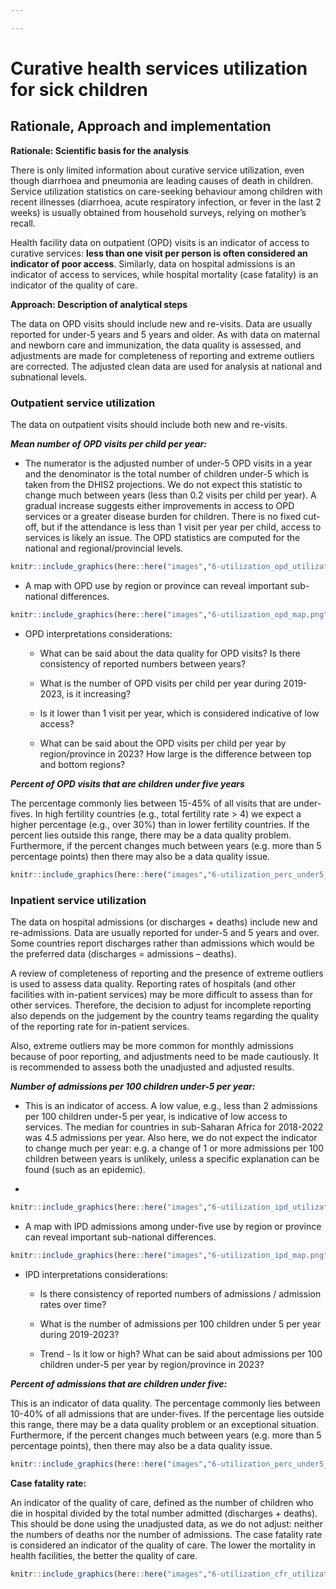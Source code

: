 ```yaml
---

---
```


# Curative health services utilization for sick children

## Rationale, Approach and implementation

**Rationale: Scientific basis for the analysis**

There is only limited information about curative service utilization, even though diarrhoea and pneumonia are leading causes of death in children. Service utilization statistics on care-seeking behaviour among children with recent illnesses (diarrhoea, acute respiratory infection, or fever in the last 2 weeks) is usually obtained from household surveys, relying on mother’s recall.

Health facility data on outpatient (OPD) visits is an indicator of access to curative services: **less than one visit per person is often considered an indicator of poor access**. Similarly, data on hospital admissions is an indicator of access to services, while hospital mortality (case fatality) is an indicator of the quality of care.

**Approach: Description of analytical steps**

The data on OPD visits should include new and re-visits. Data are usually reported for under-5 years and 5 years and older. As with data on maternal and newborn care and immunization, the data quality is assessed, and adjustments are made for completeness of reporting and extreme outliers are corrected. The adjusted clean data are used for analysis at national and subnational levels.

### Outpatient service utilization

The data on outpatient visits should include both new and re-visits.

***Mean number of OPD visits per child per year:***

-   The numerator is the adjusted number of under-5 OPD visits in a year and the denominator is the total number of children under-5 which is taken from the DHIS2 projections. We do not expect this statistic to change much between years (less than 0.2 visits per child per year). A gradual increase suggests either improvements in access to OPD services or a greater disease burden for children. There is no fixed cut-off, but if the attendance is less than 1 visit per year per child, access to services is likely an issue. The OPD statistics are computed for the national and regional/provincial levels.

```r
knitr::include_graphics(here::here("images","6-utilization_opd_utilization.png"))

```

-   A map with OPD use by region or province can reveal important sub-national differences.

```r
knitr::include_graphics(here::here("images","6-utilization_opd_map.png"))

```

-   OPD interpretations considerations:

    -   What can be said about the data quality for OPD visits? Is there consistency of reported numbers between years?

    -   What is the number of OPD visits per child per year during 2019-2023, is it increasing?

    -   Is it lower than 1 visit per year, which is considered indicative of low access?

    -   What can be said about the OPD visits per child per year by region/province in 2023? How large is the difference between top and bottom regions?

***Percent of OPD visits that are children under five years***

The percentage commonly lies between 15-45% of all visits that are under-fives. In high fertility countries (e.g., total fertility rate \> 4) we expect a higher percentage (e.g., over 30%) than in lower fertility countries. If the percent lies outside this range, there may be a data quality problem. Furthermore, if the percent changes much between years (e.g. more than 5 percentage points) then there may also be a data quality issue.

```r
knitr::include_graphics(here::here("images","6-utilization_perc_under5_utilization.png"))

```

### Inpatient service utilization

The data on hospital admissions (or discharges + deaths) include new and re-admissions. Data are usually reported for under-5 and 5 years and over. Some countries report discharges rather than admissions which would be the preferred data (discharges = admissions – deaths).

A review of completeness of reporting and the presence of extreme outliers is used to assess data quality. Reporting rates of hospitals (and other facilities with in-patient services) may be more difficult to assess than for other services. Therefore, the decision to adjust for incomplete reporting also depends on the judgement by the country teams regarding the quality of the reporting rate for in-patient services.

Also, extreme outliers may be more common for monthly admissions because of poor reporting, and adjustments need to be made cautiously. It is recommended to assess both the unadjusted and adjusted results.

***Number of admissions per 100 children under-5 per year:***

-   This is an indicator of access. A low value, e.g., less than 2 admissions per 100 children under-5 per year, is indicative of low access to services. The median for countries in sub-Saharan Africa for 2018-2022 was 4.5 admissions per year. Also here, we do not expect the indicator to change much per year: e.g. a change of 1 or more admissions per 100 children between years is unlikely, unless a specific explanation can be found (such as an epidemic).

-   

```r
knitr::include_graphics(here::here("images","6-utilization_ipd_utilization.png"))

```

-   A map with IPD admissions among under-five use by region or province can reveal important sub-national differences.

```r
knitr::include_graphics(here::here("images","6-utilization_ipd_map.png"))

```

-   IPD interpretations considerations:

    -   Is there consistency of reported numbers of admissions / admission rates over time?

    -   What is the number of admissions per 100 children under 5 per year during 2019-2023?

    -   Trend - Is it low or high? What can be said about admissions per 100 children under-5 per year by region/province in 2023?

***Percent of admissions that are children under five:***

This is an indicator of data quality. The percentage commonly lies between 10-40% of all admissions that are under-fives. If the percentage lies outside this range, there may be a data quality problem or an exceptional situation. Furthermore, if the percent changes much between years (e.g. more than 5 percentage points), then there may also be a data quality issue.

```r
knitr::include_graphics(here::here("images","6-utilization_perc_under5_utilization.png"))
```

**Case fatality rate:**

An indicator of the quality of care, defined as the number of children who die in hospital divided by the total number admitted (discharges + deaths). This should be done using the unadjusted data, as we do not adjust: neither the numbers of deaths nor the number of admissions. The case fatality rate is considered an indicator of the quality of care. The lower the mortality in health facilities, the better the quality of care.

```r
knitr::include_graphics(here::here("images","6-utilization_cfr_utilization.png"))

```
